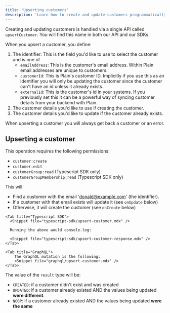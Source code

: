 ```yaml
---
title: 'Upserting customers'
description: 'Learn how to create and update customers programmatically.'
---
```


Creating and updating customers is handled via a single API called `upsertCustomer`. You will find this name in both our API and our SDKs.

When you upsert a customer, you define:

1. The identifier: This is the field you'd like to use to select the customer and is one of
   - `emailAddress`: This is the customer's email address. Within Plain email addresses are unique to customers.
   - `customerId`: This is Plain's customer ID. Implicitly if you use this as an identifier you will only be updating the customer since the customer can't have an id unless it already exists.
   - `externalId`: This is the customer's id in your systems. If you previously set this it can be a powerful way of syncing customer details from your backend with Plain.
2. The customer details you'd like to use if creating the customer.
3. The customer details you'd like to update if the customer already exists.

When upserting a customer you will always get back a customer or an error.

## Upserting a customer

This operation requires the following permissions:

- `customer:create`
- `customer:edit`
- `customerGroup:read` (Typescript SDK only)
- `customerGroupMembership:read` (Typescript SDK only)

This will:

- Find a customer with the email 'donald@example.com' (the identifier).
- If a customer with that email exists will update it (see `onUpdate` below)
- Otherwise, it will create the customer (see `onCreate` below)

<Tabs>

    <Tab title="Typescript SDK">
      <Snippet file="typescript-sdk/upsert-customer.mdx" />

      Running the above would console.log:

      <Snippet file="typescript-sdk/upsert-customer-response.mdx" />
    </Tab>

    <Tab title="GraphQL">
        The GraphQL mutation is the following:
        <Snippet file="graphql/upsert-customer.mdx" />
    </Tab>

</Tabs>

The value of the `result` type will be:

- `CREATED`: if a customer didn't exist and was created
- `UPDATED`: if a customer already existed AND the values being updated **were different**.
- `NOOP`: if a customer already existed AND the values being updated **were the same**
